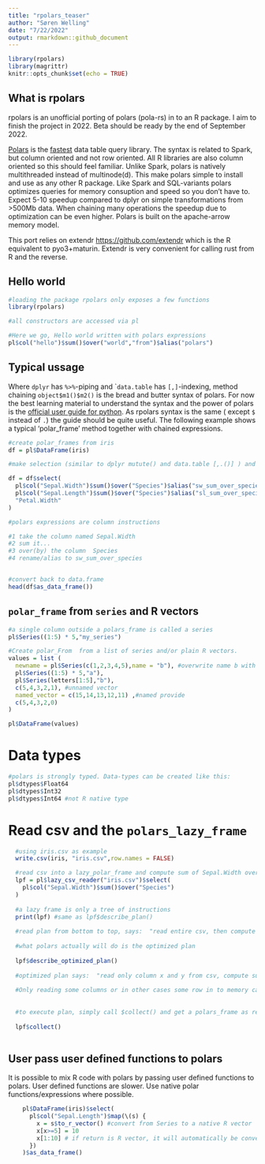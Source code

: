 ```yaml
---
title: "rpolars_teaser"
author: "Søren Welling"
date: "7/22/2022"
output: rmarkdown::github_document
---
```


```r
library(rpolars)
library(magrittr)
knitr::opts_chunk$set(echo = TRUE)
```

## What is rpolars

rpolars is an unofficial porting of polars (pola-rs) in to an R package. I aim to finish the project in 2022. Beta should be ready by the end of September 2022.

[Polars](<http://pola.rs>) is the [fastest](https://h2oai.github.io/db-benchmark/) data table query library.  The syntax is related to Spark, but column oriented and not row oriented. All R libraries are also column oriented so this should feel familiar. Unlike Spark, polars is natively multithreaded instead of multinode(d). This make polars simple to install and use as any other R package. Like Spark and SQL-variants polars optimizes queries for memory consuption and speed so you don't have to. Expect 5-10 speedup compared to dplyr on simple transformations from >500Mb data. When chaining many operations the speedup due to optimization can be even higher. Polars is built on the apache-arrow memory model.

This port relies on extendr <https://github.com/extendr> which is the R equivalent to pyo3+maturin. Extendr is very convenient for calling rust from R and the reverse.


## Hello world
```r
#loading the package rpolars only exposes a few functions 
library(rpolars)

#all constructors are accessed via pl

#Here we go, Hello world written with polars expressions
pl$col("hello")$sum()$over("world","from")$alias("polars")

```

## Typical ussage

Where `dplyr` has `%>%`-piping and ``data.table` has `[,]`-indexing, method chaining `object$m1()$m2()` is the bread and butter syntax of polars. For now the best learning material to understand the syntax and the power of polars is the [official user guide for python]( https://pola-rs.github.io/polars-book/user-guide/). As rpolars syntax is the same ( except `$` instead of `.`) the guide should be quite useful. The following example shows a typical 'polar_frame' method together with chained expressions.
```r
#create polar_frames from iris
df = pl$DataFrame(iris)

#make selection (similar to dplyr mutute() and data.table [,.()] ) and use expressions or strings.

df = df$select(
  pl$col("Sepal.Width")$sum()$over("Species")$alias("sw_sum_over_species"),
  pl$col("Sepal.Length")$sum()$over("Species")$alias("sl_sum_over_species"),
  "Petal.Width"
)

#polars expressions are column instructions

#1 take the column named Sepal.Width
#2 sum it...
#3 over(by) the column  Species
#4 rename/alias to sw_sum_over_species


#convert back to data.frame
head(df$as_data_frame())


```


## `polar_frame` from `series` and R vectors
```r
#a single column outside a polars_frame is called a series
pl$Series((1:5) * 5,"my_series")

#Create polar_From  from a list of series and/or plain R vectors.
values = list (
  newname = pl$Series(c(1,2,3,4,5),name = "b"), #overwrite name b with 'newname'
  pl$Series((1:5) * 5,"a"),
  pl$Series(letters[1:5],"b"),
  c(5,4,3,2,1), #unnamed vector
  named_vector = c(15,14,13,12,11) ,#named provide
  c(5,4,3,2,0)
)

pl$DataFrame(values)
```


# Data types
```r
#polars is strongly typed. Data-types can be created like this:
pl$dtypes$Float64
pl$dtypes$Int32
pl$dtypes$Int64 #not R native type


```


# Read csv and the `polars_lazy_frame`
```r
  #using iris.csv as example
  write.csv(iris, "iris.csv",row.names = FALSE)

  #read csv into a lazy_polar_frame and compute sum of Sepal.Width over Species
  lpf = pl$lazy_csv_reader("iris.csv")$select(
    pl$col("Sepal.Width")$sum()$over("Species")
  )
  
  #a lazy frame is only a tree of instructions
  print(lpf) #same as lpf$describe_plan()
  
  #read plan from bottom to top, says:  "read entire csv, then compute sum x over y"
  
  #what polars actually will do is the optimized plan
  
  lpf$describe_optimized_plan()
  
  #optimized plan says:  "read only column x and y from csv, compute sum x over y"
  
  #Only reading some columns or in other cases some row in to memory can save speed downstream operations. This is called peojection. 
  
  
  #to execute plan, simply call $collect() and get a polars_frame as result
  
  lpf$collect()
  
```

## User pass user defined functions to polars
It is possible to mix R code with polars by passing user defined functions to polars. User defined functions are slower. Use native polar functions/expressions where possible.
```r
  
    pl$DataFrame(iris)$select(
      pl$col("Sepal.Length")$map(\(s) {
        x = s$to_r_vector() #convert from Series to a native R vector
        x[x>=5] = 10
        x[1:10] # if return is R vector, it will automatically be converted to Series again
      })
    )$as_data_frame()
    

```


